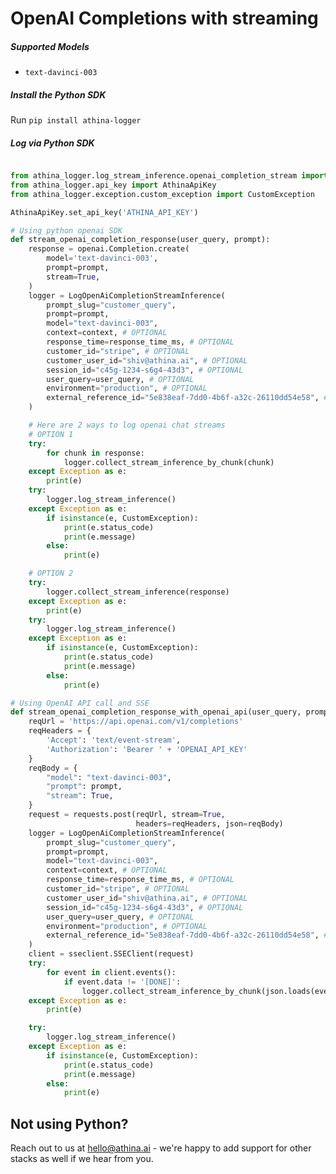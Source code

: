 
# OpenAI Completions with streaming

##### Supported Models

- `text-davinci-003`

##### Install the Python SDK

Run `pip install athina-logger`

##### Log via Python SDK

```python

from athina_logger.log_stream_inference.openai_completion_stream import LogOpenAiCompletionStreamInference
from athina_logger.api_key import AthinaApiKey
from athina_logger.exception.custom_exception import CustomException

AthinaApiKey.set_api_key('ATHINA_API_KEY')

# Using python openai SDK
def stream_openai_completion_response(user_query, prompt):
    response = openai.Completion.create(
        model='text-davinci-003',
        prompt=prompt,
        stream=True,
    )
    logger = LogOpenAiCompletionStreamInference(
        prompt_slug="customer_query",
        prompt=prompt,
        model="text-davinci-003",
        context=context, # OPTIONAL
        response_time=response_time_ms, # OPTIONAL
        customer_id="stripe", # OPTIONAL
        customer_user_id="shiv@athina.ai", # OPTIONAL
        session_id="c45g-1234-s6g4-43d3", # OPTIONAL
        user_query=user_query, # OPTIONAL
        environment="production", # OPTIONAL
        external_reference_id="5e838eaf-7dd0-4b6f-a32c-26110dd54e58", # OPTIONAL; If passed, should be unique across all inference calls
    )

    # Here are 2 ways to log openai chat streams
    # OPTION 1
    try:
        for chunk in response:
            logger.collect_stream_inference_by_chunk(chunk)
    except Exception as e:
        print(e)
    try:
        logger.log_stream_inference()
    except Exception as e:
        if isinstance(e, CustomException):
            print(e.status_code)
            print(e.message)
        else:
            print(e)

    # OPTION 2
    try:
        logger.collect_stream_inference(response)
    except Exception as e:
        print(e)
    try:
        logger.log_stream_inference()
    except Exception as e:
        if isinstance(e, CustomException):
            print(e.status_code)
            print(e.message)
        else:
            print(e)

# Using OpenAI API call and SSE
def stream_openai_completion_response_with_openai_api(user_query, prompt):
    reqUrl = 'https://api.openai.com/v1/completions'
    reqHeaders = {
        'Accept': 'text/event-stream',
        'Authorization': 'Bearer ' + 'OPENAI_API_KEY'
    }
    reqBody = {
        "model": "text-davinci-003",
        "prompt": prompt,
        "stream": True,
    }
    request = requests.post(reqUrl, stream=True,
                            headers=reqHeaders, json=reqBody)
    logger = LogOpenAiCompletionStreamInference(
        prompt_slug="customer_query",
        prompt=prompt,
        model="text-davinci-003",
        context=context, # OPTIONAL
        response_time=response_time_ms, # OPTIONAL
        customer_id="stripe", # OPTIONAL
        customer_user_id="shiv@athina.ai", # OPTIONAL
        session_id="c45g-1234-s6g4-43d3", # OPTIONAL
        user_query=user_query, # OPTIONAL
        environment="production", # OPTIONAL
        external_reference_id="5e838eaf-7dd0-4b6f-a32c-26110dd54e58", # OPTIONAL; If passed, should be unique across all inference calls
    )
    client = sseclient.SSEClient(request)
    try:
        for event in client.events():
            if event.data != '[DONE]':
                logger.collect_stream_inference_by_chunk(json.loads(event.data))
    except Exception as e:
        print(e)

    try:
        logger.log_stream_inference()
    except Exception as e:
        if isinstance(e, CustomException):
            print(e.status_code)
            print(e.message)
        else:
            print(e)

```

## Not using Python?

Reach out to us at hello@athina.ai - we're happy to add support for other stacks as well if we hear from you.
